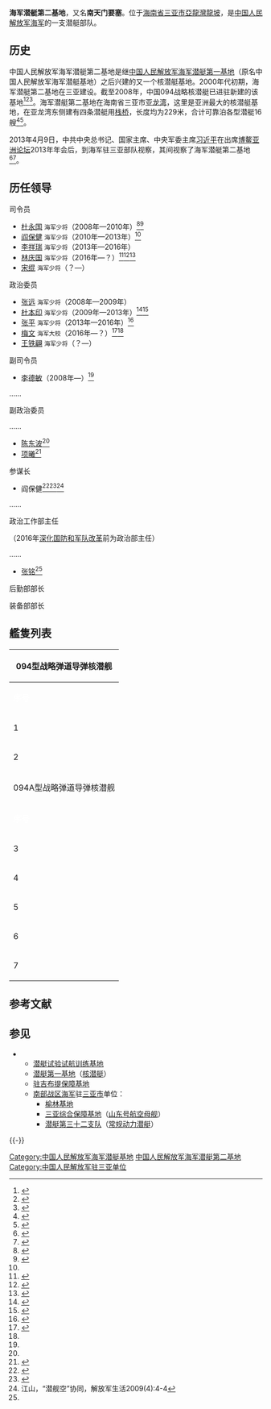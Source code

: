 {{Infobox military unit
|unit_name=海军潜艇第二基地
|image=[[File:Naval_Ensign_of_China.svg|200px]]
|caption=
|dates=2001年至今
|country= {{CHN}}
|allegiance= {{CHN}}<br>{{CPC}}
|branch={{PLA-Navy}}
|type= 潜艇部队
|role= 战略威慑
|size= 
|command_structure= [[南海舰队|南海舰队]]
|current_commander_label=司令员
|current_commander= 宋琨 <small>[[中国人民解放军少将|海军少将]]</small>
|ceremonial_chief_label=[[政治委员|政治委员]]
|ceremonial_chief= 王铁翩 <small>[[中国人民解放军少将|海军少将]]</small>
|garrison= [[海南省|海南省]][[三亚市|三亚市]]
|nickname= “南天门要塞”
|patron= 
|motto= 
|colors=
|march= 
|mascot=
|battles= 
|notable_commanders=
|anniversaries=
}}

'''海军潜艇第二基地'''，又名'''南天门要塞'''。位于[[海南省|海南省]][[三亚市|三亚市]][[亞龍灣|亞龍灣]][[龍坡|龍坡]]，是[[中国人民解放军海军|中国人民解放军海军]]的一支潜艇部队。

== 历史 ==
中国人民解放军海军潜艇第二基地是继[[中国人民解放军海军潜艇第一基地|中国人民解放军海军潜艇第一基地]]（原名中国人民解放军海军潜艇基地）之后兴建的又一个核潜艇基地。2000年代初期，海军潜艇第二基地在三亚建设。截至2008年，中国094战略核潜艇已进驻新建的该基地<ref>{{cite web|title=外媒称三亚进驻核潜艇 中国海南岛成军事重镇|url=http://www.hinews.cn/news/system/2006/05/30/000105617.shtml|accessdate=|author=|date=2006-05-30|publisher=南海网|language=|archive-url=https://web.archive.org/web/20201105034025/http://www.hinews.cn/news/system/2006/05/30/000105617.shtml|archive-date=2020-11-05|dead-url=no|quote=}}</ref><ref>{{cite web|title=外媒称中国三亚超大海军基地可隐藏20艘核潜艇|url=http://mil.news.sina.com.cn/p/2008-05-07/0725498804.html|access-date=2017-02-27|date=2008-05-07|website=新浪|archive-url=https://web.archive.org/web/20201105050250/http://mil.news.sina.com.cn/p/2008-05-07/0725498804.html|archive-date=2020-11-05|dead-url=no}}</ref><ref>{{cite web|title=马鼎盛质疑简氏“解放军三亚泊核潜艇”|url=http://phtv.ifeng.com/program/jqgcs/detail_2008_04/21/1057017_0.shtml|access-date=2017-02-27|date=2008-04-21|website=凤凰网|archive-url=https://web.archive.org/web/20201105075238/http://phtv.ifeng.com/program/jqgcs/detail_2008_04/21/1057017_0.shtml|archive-date=2020-11-05|dead-url=no}}</ref>。海军潜艇第二基地在海南省三亚市[[亚龙湾|亚龙湾]]，这里是亚洲最大的核潜艇基地，在亚龙湾东侧建有四条潜艇用[[栈桥|栈桥]]，长度均为229米，合计可靠泊各型潜艇16艘<ref>{{cite web|title=曝中国三大核潜艇基地 青岛沙子口至少容纳六艘|url=http://qd.sohu.com/20140128/n394320771.shtml|access-date=2017-02-27|date=2014-01-28|website=搜狐|archive-url=https://web.archive.org/web/20190511061316/http://qd.sohu.com/20140128/n394320771.shtml|archive-date=2019-05-11|dead-url=no}}</ref><ref>{{cite web|title=俄媒：中国研制096核潜艇 6年后达俄军规模|url=http://news.xinhuanet.com/mil/2013-12/19/c_125887208.htm|access-date=2017-02-27|date=2013-12-19|website=新华网|archive-url=https://web.archive.org/web/20131225032252/http://news.xinhuanet.com/mil/2013-12/19/c_125887208.htm|archive-date=2013-12-25|dead-url=no}}</ref>。

2013年4月9日，中共中央总书记、国家主席、中央军委主席[[习近平|习近平]]在出席[[博鳌亚洲论坛|博鳌亚洲论坛]]2013年年会后，到海军驻三亚部队视察，其间视察了海军潜艇第二基地<ref>{{cite web|title=习近平视察南海舰队登上新型潜艇|url=http://news.sina.com.cn/o/2013-04-12/073926804174.shtml|access-date=2017-02-26|date=2013-04-12|website=新浪|archive-url=https://web.archive.org/web/20201105090031/http://news.sina.com.cn/o/2013-04-12/073926804174.shtml|archive-date=2020-11-05|dead-url=no}}</ref><ref>{{cite web|title=习总授旗后战略核潜艇部队都做什么 已突破装备极限|url=http://mil.news.sina.com.cn/china/2016-01-11/doc-ifxnkvtn9751502.shtml|access-date=2017-02-26|date=2016-01-11|website=新浪|archive-url=https://web.archive.org/web/20201105080637/http://mil.news.sina.com.cn/china/2016-01-11/doc-ifxnkvtn9751502.shtml|archive-date=2020-11-05|dead-url=no}}</ref>。

==历任领导==
{{col-begin}}
{{col-2}}
;司令员
*[[杜永国|杜永国]] <small>海军少将</small>（2008年—2010年）<ref>{{Cite web |url =http://news.xinhuanet.com/mil/2009-04/21/content_11227945_5.htm |title =独家：人民海军走向远洋9个惊心动魄瞬间 |author = |date =2009-04-21 |publisher =新华网 |language = |accessdate = |quote = |archive-date =2013-11-01 |archive-url =https://web.archive.org/web/20131101052956/http://news.xinhuanet.com/mil/2009-04/21/content_11227945_5.htm |dead-url =no }}</ref><ref name=xujun>{{Cite web|url =http://www.hq.xinhuanet.com/news/2008-03/06/content_12627835.htm|title =许俊三亚检查海南建省20周年庆典工作|author =|date =2008-03-06|publisher =新华网|language =|accessdate =|quote =|deadurl =yes|archiveurl =https://web.archive.org/web/20170227151936/http://www.hq.xinhuanet.com/news/2008-03/06/content_12627835.htm|archivedate =2017-02-27}}</ref>
*[[阎保健|阎保健]] <small>海军少将</small>（2010年—2013年）<ref name=yanbj/>
*[[李祥瑞_(海军)|李祥瑞]] <small>海军少将</small>（2013年—2016年）
*[[林庆国|林庆国]] <small>海军少将</small>（2016年—？）<ref name=sanya>{{Cite web |url = http://epaper.sanyarb.com.cn/html/2016-07/28/content_1_2.htm |title = 促进军民融合 共建共享共发展 |author = |date = 2016-07-28 |publisher = 三亚日报 |language = |accessdate = |quote = |archive-date = 2020-11-05 |archive-url = https://web.archive.org/web/20201105075702/http://epaper.sanyarb.com.cn/html/2016-07/28/content_1_2.htm |dead-url = no }}</ref><ref>{{Cite web |url = http://military.cnr.cn/jstp/jstph/20160517/t20160517_522158666.html |title = 海军司令员吴胜利慰问看望第22批护航编队官兵 |author = |date = 2016-05-17 |publisher = 央广军事 |language = |accessdate = |quote = |archive-date = 2020-11-05 |archive-url = https://web.archive.org/web/20201105023312/http://military.cnr.cn/jstp/jstph/20160517/t20160517_522158666.html |dead-url = no }}</ref><ref>{{Cite web |url = http://mil.sohu.com/20160511/n448773253.shtml |title = 海军11人集体升少将 1人晋升轨迹特殊 |author = |date = 2016-05-11 |publisher = 搜狐 |language = |accessdate = |quote = |archive-date = 2019-05-11 |archive-url = https://web.archive.org/web/20190511234453/http://mil.sohu.com/20160511/n448773253.shtml |dead-url = yes }}</ref>
*[[宋绲|宋绲]] <small>海军少将</small>（？—）
{{col-2}}
;政治委员
*[[张远_(海军)|张远]] <small>海军少将</small>（2008年—2009年）
*[[杜本印|杜本印]] <small>海军少将</small>（2009年—2013年）<ref>{{Cite web|url = http://www.chinadaily.com.cn/hqgj/jryw/2012-09-07/content_6944773.html|title = 解放军92730部队教师节慰问参观琼州学院|author = |date = 2012-09-07|publisher = 中国日报|language = |accessdate = |quote = |archive-url = https://web.archive.org/web/20170227151908/http://www.chinadaily.com.cn/hqgj/jryw/2012-09-07/content_6944773.html|archive-date = 2017-02-27|dead-url = yes}}</ref><ref>{{Cite web |url = http://news.qq.com/a/20160305/038769.htm |title = 海军南海舰队副政委杜本印任南部战区海军副政委 |author = |date = 2016-03-05 |publisher = 腾讯 |language = |accessdate = |quote = |archive-date = 2020-11-21 |archive-url = https://web.archive.org/web/20201121195104/https://news.qq.com/a/20160305/038769.htm |dead-url = no }}</ref>
*[[张平_(海军)|张平]] <small>海军少将</small>（2013年—2016年）<ref name=shmxzg>{{Cite web|url =http://news.163.com/15/0424/05/ANULTGPL00014AED.html|title =生命线之光|author =|date =2015-04-24|publisher =网易|language =|accessdate =|quote =|deadurl =yes|archiveurl =https://web.archive.org/web/20170227150208/http://news.163.com/15/0424/05/ANULTGPL00014AED.html|archivedate =2017-02-27}}</ref>
*[[梅文|梅文]] <small>海军大校</small>（2016年—？）<ref>{{Cite web |url = http://mil.huanqiu.com/china/2016-05/8984398.html |title = 辽宁号航母换将：刘喆和李东友升任舰长政委 |author = |date = 2016-05-28 |publisher = 环球网 |language = |accessdate = |quote = |archive-date = 2019-05-12 |archive-url = https://web.archive.org/web/20190512000622/http://mil.huanqiu.com/china/2016-05/8984398.html |dead-url = no }}</ref><ref name=sanya/>
*[[王铁翩|王铁翩]] <small>海军少将</small>（？—）
{{col-end}}

{{col-begin}}
{{col-2}}
;副司令员
*[[李德敏|李德敏]]（2008年—）<ref name=xujun/>
……

{{col-2}}
;副政治委员

……
*[[陈东波|陈东波]]<ref name=shmxzg/>
*[[项曦|项曦]]<ref>{{Cite web |url = http://www.hi.chinanews.com/hnnew/2016-08-03/420572.html |title = 海南热带海洋学院建军节慰问驻地部队官兵 |author = |date = 2016-08-03 |publisher = 中新网 |language = |accessdate = |quote = |archive-date = 2017-02-28 |archive-url = https://web.archive.org/web/20170228004719/http://www.hi.chinanews.com/hnnew/2016-08-03/420572.html |dead-url = no }}</ref>

{{col-end}}

{{col-begin}}
{{col-2}}
;参谋长


*阎保健<ref name=yanbj>{{Cite web |url = http://news.qq.com/a/20160115/061146.htm |title = 海军少将阎保健病逝详情：临终前登潜艇码头 |author = |date = 2016-01-15 |publisher = 腾讯 |language = |accessdate = |quote = |archive-date = 2020-11-20 |archive-url = https://web.archive.org/web/20201120124523/https://news.qq.com/a/20160115/061146.htm |dead-url = no }}</ref><ref>{{Cite web |url =http://news.163.com/09/0306/08/53N5MOSQ0001124J.html |title =军队代表委员热议政府工作报告 |author = |date =2009-03-06 |publisher =网易 |language = |accessdate = |quote = |archive-url =https://web.archive.org/web/20170227150146/http://news.163.com/09/0306/08/53N5MOSQ0001124J.html |archive-date =2017-02-27 |dead-url =yes }}</ref><ref>江山，“潜舰空”协同，解放军生活2009(4):4-4</ref>
……

{{col-2}}
;政治工作部主任
（2016年[[深化国防和军队改革|深化国防和军队改革]]前为政治部主任）

……
*[[张铭_(海军)|张铭]]<ref name=sanya/>

{{col-end}}

{{col-begin}}
{{col-2}}
;后勤部部长

{{col-2}}
;装备部部长

{{col-end}}
== 艦隻列表 ==
{| class="toccolours" border="1" cellspacing="1" cellpadding="2" style="margin:left; width:100%; border-collapse:collapse;"
|- 
! colspan="7" | 094型战略弹道导弹核潜舰
|- style="background:#069;"
|'''<font style="color:#fff;">序号'''
|'''<font style="color:#fff;">舷号'''
|'''<font style="color:#fff;">艇名'''
|'''<font style="color:#fff;">造船厂'''
|'''<font style="color:#fff;">服役时间'''
|'''<font style="color:#fff;">所属舰队'''
|'''<font style="color:#fff;">现状'''

|-
| 1 || 411 || 长征9号 || [[渤海船舶重工|渤海造船重工业公司]] || 2007年 || [[中国人民解放军海军潜艇第二基地|海军潜艇第二基地]] || 已服役
|-
| 2 || 413 || 长征11号|| [[渤海船舶重工|渤海造船重工业公司]] || 2009年 || [[中国人民解放军海军潜艇第二基地|海军潜艇第二基地]] || 已服役
|-

! colspan="7" | 094A型战略弹道导弹核潜舰
|- style="background:#069;"
|'''<font style="color:#fff;">序号'''
|'''<font style="color:#fff;">舷号'''
|'''<font style="color:#fff;">舰名'''
|'''<font style="color:#fff;">造船厂'''
|'''<font style="color:#fff;">服役时间'''
|'''<font style="color:#fff;">所属舰队'''
|'''<font style="color:#fff;">现状'''

|- 
| 3 || 412 || 长征10号<ref>{{Cite web|title=《新闻联播》曝光中国海上大阅兵独家画面(图)|url=https://mil.news.sina.com.cn/china/2019-04-23/doc-ihvhiqax4677733.shtml|access-date=2019-04-24|archive-url=https://web.archive.org/web/20190423161645/https://mil.news.sina.com.cn/china/2019-04-23/doc-ihvhiqax4677733.shtml|archive-date=2019-04-23|dead-url=no}}</ref>|| [[渤海船舶重工|渤海造船重工业公司]] || 2011年 || [[中国人民解放军海军潜艇第二基地|海军潜艇第二基地]] || 已服役<ref>{{cite web|title=喜迎国庆中国曝最强战略核潜艇力量|url=http://slide.mil.news.sina.com.cn/h/slide_8_203_45645.html#p=1|access-date=2016-10-02|archive-url=https://web.archive.org/web/20161005093014/http://slide.mil.news.sina.com.cn/h/slide_8_203_45645.html#p=1|archive-date=2016-10-05|dead-url=no}}</ref>
|-
| 4 || 414 || 长征12号<ref>{{Cite web|title=海上大阅兵现场：055大驱及辽宁舰让人心潮澎湃(图)|url=https://mil.news.sina.com.cn/china/2019-04-23/doc-ihvhiewr7810795.shtml|access-date=2019-04-23|archive-url=https://web.archive.org/web/20190423130919/https://mil.news.sina.com.cn/china/2019-04-23/doc-ihvhiewr7810795.shtml|archive-date=2019-04-23|dead-url=no}}</ref>|| [[渤海船舶重工|渤海造船重工业公司]] || 2012年 || [[中国人民解放军海军潜艇第二基地|海军潜艇第二基地]] || 已服役<ref>{{Cite web|title=中国真正的战略杀器：四条黑鱼聚在一起晒太阳|url=http://slide.mil.news.sina.com.cn/h/slide_8_203_46653.html#p=5|accessdate=2016-11-17|archive-url=https://web.archive.org/web/20161117144752/http://slide.mil.news.sina.com.cn/h/slide_8_203_46653.html#p=5|archive-date=2016-11-17|dead-url=no}}</ref>
|-
| 5 || 417 || 长征17号 ||[[渤海船舶重工|渤海造船重工业公司]] || 2020年<ref>{{Cite web|title=美报告宣称中国新添两艘核潜艇 又搬出"中国威胁论"|url=https://news.sina.com.cn/c/2020-06-10/doc-iirczymk6198247.shtml|access-date=2020-06-10|archive-url=https://web.archive.org/web/20200610192349/https://news.sina.com.cn/c/2020-06-10/doc-iirczymk6198247.shtml|archive-date=2020-06-10|dead-url=no}}</ref>|| [[中国人民解放军海军潜艇第二基地|海军潜艇第二基地]] || 已服役
|-
| 6 || 420 || {{OR|长征3号}}|| [[渤海船舶重工|渤海造船重工业公司]] || 2020年<ref>{{cite web|title=美报告宣称中国新添两艘核潜艇 又搬出"中国威胁论"|url=https://news.sina.com.cn/c/2020-06-10/doc-iirczymk6198247.shtml|accessdate=2020-06-10|archive-url=https://web.archive.org/web/20200610192349/https://news.sina.com.cn/c/2020-06-10/doc-iirczymk6198247.shtml|archive-date=2020-06-10|dead-url=no}}</ref>|| [[中国人民解放军海军潜艇第一基地|海军潜艇第一基地]] || 已服役
|-
|7
|421
|长征18号
|[[渤海船舶重工|渤海造船重工业公司]]
|2021年4月23日<ref>{{Cite web|title=长征18艇 大连舰 海南舰 中国海军舰艇命名规则解读|url=https://mil.news.sina.com.cn/china/2021-04-24/doc-ikmyaawc1567997.shtml|access-date=2021-05-10|archive-url=https://web.archive.org/web/20210426123356/https://mil.news.sina.com.cn/china/2021-04-24/doc-ikmyaawc1567997.shtml|archive-date=2021-04-26|dead-url=no}}</ref>
|[[中国人民解放军海军潜艇第二基地|海军潜艇第二基地]]
|已服役
|}

== 参考文献 ==
{{Reflist|33em}}

== 参见 ==
{{Portal|中华人民共和国|海军|海南|中国建筑}}
* {{PLA-Navy}}
** [[中国人民解放军海军潜艇试验试航训练基地|潜艇试验试航训练基地]]
** [[中国人民解放军海军潜艇第一基地|潜艇第一基地]]（[[核潜艇|核潜艇]]）
** [[中国人民解放军驻吉布提保障基地|驻吉布提保障基地]]
** [[中国人民解放军南部战区海军|南部战区海军]]驻[[三亚市|三亚市]]单位：
*** [[中国人民解放军海军榆林基地|榆林基地]]
*** [[中国人民解放军海军三亚综合保障基地|三亚综合保障基地]]（[[山东号航空母舰|山东号航空母舰]]）
*** [[中国人民解放军海军潜艇第三十二支队|潜艇第三十二支队]]（[[常规动力潜艇|常规动力潜艇]]）

{{-}}
{{中国人民解放军海军}}

[[Category:中国人民解放军海军潜艇基地|Category:中国人民解放军海军潜艇基地]]
[[Category:中国人民解放军海军潜艇第二基地|]]
[[Category:中国人民解放军驻三亚单位|Category:中国人民解放军驻三亚单位]]